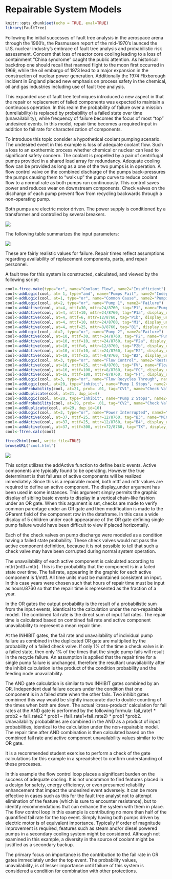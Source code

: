 # Repairable System Models

```r
knitr::opts_chunk$set(echo = TRUE, eval=TRUE)
library(FaultTree)
```

Following the initial successes of fault tree analysis in the aerospace arena through the 1960’s, the Rasmussen report of the mid-1970’s launced the U.S. nuclear industry’s embrace of fault tree analysis and probabilistic risk assessment. Concern that loss of reactor core cooling leading to a loss of containment “China syndrome” caught the public attention. As historical backdrop one should recall that manned flight to the moon first occurred in 1969, while the oil embargo of 1973 lead to a major expansion in the construction of nuclear power generation. Additionally the 1974 Flixborough incident in England placed new emphasis on process safety in the chemical, oil and gas industries including use of fault tree analysis.
 
This expanded use of fault tree techniques introduced a new aspect in that the repair or replacement of failed components was expected to maintain a continuous operation. In this realm the probability of failure over a mission (unreliability) is replaced by probability of a failed state over time (unavailability), while frequency of failure becomes the focus of most “top” undesired events. In this model, repair time becomes a required input in addition to fail rate for characterization of components.
 
To introduce this topic consider a hypothetical coolant pumping scenario. The undesired event in this example is loss of adequate coolant flow. Such a loss to an exothermic process whether chemical or nuclear can lead to significant safety concern. The coolant is propelled by a pair of centrifugal pumps provided in a shared load array for redundancy. Adequate cooling flow can be provided as long as a one of the two pumps is in operation. A flow control valve on the combined discharge of the pumps back-pressures the pumps causing them to “walk up” the pump curve to reduce coolant flow to a normal rate as both pumps run continuously. This control saves power and reduces wear on downstream components. Check valves on the discharge of each pump prevent flow from recycling backwards through a non-operating pump.
 
Both pumps are electric motor driven. The power supply is conditioned by a transformer and controlled by several breakers.

![](./www/05-cooling_pumps.jpg) 

The following table summarizes the input parameters:

![](./www/05-input_table1.jpg)

These are fairly realistic values for failure. Repair times reflect assumptions regarding availability of replacement components, parts, and repair personnel.
 
A fault tree for this system is constructed, calculated, and viewed by the following script:

```r
cool<-ftree.make(type="or", name="Coolant Flow", name2="Insufficient")
cool<-addLogic(cool, at= 1, type="and", name="Pumps Fail", name2="Independently")
cool<-addLogic(cool, at=1, type="or", name="Common Cause", name2="Pumping Failure")
cool<-addLogic(cool, at=2, type="or", name="Pump 1", name2="Failure")
cool<-addActive(cool, at=4, mttf=30, mttr=24/8760, tag="P1", name="Pump Impeller", name2="Fails")
cool<-addActive(cool, at=4, mttf=10, mttr=24/8760, tag="P1a", display_under=5, name="Pump Bearings", name2="Fail")
cool<-addActive(cool, at=4, mttf=6, mttr=12/8760, tag="P1b", display_under=6, name="Pump Seal", name2="Fails")
cool<-addActive(cool, at=4, mttf=10, mttr=24/8760, tag="M1", display_under=7, name="Pump Motor", name2="Fails")
cool<-addActive(cool, at=4, mttf=25, mttr=8/8760, tag="B1", display_under=8, name="Pump Motor Control", name2="Breaker Opens")
cool<-addLogic(cool, at=2, type="or", name="Pump 2", name2="Failure")
cool<-addActive(cool, at=10, mttf=30, mttr=24/8760, tag="P2", name="Pump Impeller", name2="Fails")
cool<-addActive(cool, at=10, mttf=10, mttr=24/8760, tag="P2a", display_under=11, name="Pump Bearings", name2="Fail")
cool<-addActive(cool, at=10, mttf=6, mttr=12/8760, tag="P2b", display_under=12, name="Pump Seal", name2="Fails")
cool<-addActive(cool, at=10, mttf=10, mttr=24/8760, tag="M2", display_under=13, name="Pump Motor", name2="Fails")
cool<-addActive(cool, at=10, mttf=25, mttr=8/8760, tag="B2", display_under=14, name="Pump Motor Control", name2="Breaker Opens")
cool<-addLogic(cool, at=3, type="or", name="Flow Control", name2="Restricts Flow")
cool<-addActive(cool, at=16, mttf=25, mttr=8/8760, tag="FV", name="Flow Valve Closed", name2="By Positioner")
cool<-addActive(cool, at=16, mttf=100, mttr=8/8760, tag="FC", display_under=17, name="Flow Valve Closed", name2="By Flow Controller")
cool<-addActive(cool, at=16, mttf=100, mttr=8/8760, tag="FT", display_under=18, name="Flow Valve Closed", name2="By Flow Transmitter")
cool<-addLogic(cool, at=3, type="or", name="Flow Recycles Through", name2="Failed Check Valve")
cool<-addLogic(cool, at=20, type="inhibit", name="Pump 1 Stops", name2="with CV1 Failed")
cool<-addProbability(cool, at=21, prob= .01, tag="CV1", name="Check Valve", name2="Fails on Demand")
cool<-addDuplicate(cool, at=21, dup_id=4)
cool<-addLogic(cool, at=20, type="inhibit", name="Pump 2 Stops", name2="with CV2 Failed")
cool<-addProbability(cool, at=29, prob= .01, tag="CV2", name="Check Valve", name2="Fails on Demand")
cool<-addDuplicate(cool, at=29, dup_id=10)
cool<-addLogic(cool, at=3, type="or", name="Power Interrupted", name2="To all Pumps")
cool<-addActive(cool, at=37, mttf=25, mttr=12/8760, tag="B3", name="MCC Breaker", name2="Opens")
cool<-addActive(cool, at=37, mttf=25, mttr=12/8760, tag="B4", display_under=38, name="Transformer Breaker", name2="Opens")
cool<-addActive(cool, at=37, mttf=300, mttr=72/8760, tag="TX", display_under=39, name="Transformer", name2="Fails")
cool<-ftree.calc(cool)
```

```r
ftree2html(cool, write_file=TRUE)
browseURL("cool.html")
```

![](./www/05-coolant_hml2.jpg)

This script utilizes the addActive function to define basic events. Active components are typically found to be operating. However the true determinant is that failures of active components will be realized immediately. Since this is a repairable model, both mttf and mttr values are required to define an active component. The display_under argument has been used in some instances. This argument simply permits the graphic display of sibling basic events to display in a vertical chain-like fashion under an OR gate. When this argument is set, checks are made to verify common parentage under an OR gate and then modification is made to the GParent field of the component row in the dataframe. In this case a wide display of 5 children under each appearance of the OR gate defining single pump failure would have been difficult to view if placed horizontally.
 
Each of the check valves on pump discharge were modeled as a condition having a failed state probability. These check valves would not pass the active component definition, because it is not possible to tell that such a check valve may have been corrupted during normal system operation.
 
The unavailability of each active component is calculated according to mttr/(mttf+mttr). This is the probability that the component is in a failed state over time. The fail rate, appearing in the graphic for each active component is 1/mttf. All time units must be maintained consistent on input. In this case years were chosen such that hours of repair time must be input as hours/8760 so that the repair time is represented as the fraction of a year.
 
In the OR gates the output probability is the result of a probabilistic sum from the input events, identical to the calculation under the non-repairable model. The combined fail rate is the direct sum of input fail rates. The repair time is calculated based on combined fail rate and active component unavailability to represent a mean repair time.
 
At the INHIBIT gates, the fail rate and unavailability of individual pump failure as combined in the duplicated OR gate are multiplied by the probability of a failed check valve. If only 1% of the time a check valve is in a failed state, then only 1% of the times that the single pump fails will result in the recycle failure. An assumption is applied that the repair time for a single pump failure is unchanged, therefore the resultant unavailability after the inhibit calculation is the product of the condition probability and the feeding node unavailability.
 
The AND gate calculation is similar to two INHIBIT gates combined by an OR. Independent dual failure occurs under the condition that one component is in a failed state when the other fails. Two inhibit gates combined this way would be slightly inaccurate due to double counting of the times when both are down. The actual ‘cross-product’ calculation for fail rates at the AND gate is performed by the following formula: fail_rate1 * prob2 + fail_rate2 * prob1 – (fail_rate1+fail_rate2) * prob1 *prob2. Unavailability probabilities are combined in the AND as a product of input probabilities, identical to the calculation under the non-repairable model. The repair time after AND combination is then calculated based on the combined fail rate and active component unavailability values similar to the OR gate.
 
It is a recommended student exercise to perform a check of the gate calculations for this example in a spreadsheet to confirm understanding of these processes.
 
In this example the flow control loop places a significant burden on the success of adequate cooling. It is not uncommon to find features placed in a design for safety, energy efficiency, or even presumed reliability enhancement that impact the undesired event adversely. It can be more effective in cases such as this for the fault tree analyst not to attempt elimination of the feature (which is sure to encounter resistance), but to identify recommendations that can enhance the system with them in place. The flow control loop in this example is contributing no more than half of the quantified fail rate for the top event. Simply having both pumps driven by electric motor is of equivalent importance. Typically if order of magnitude improvement is required, features such as steam and/or diesel powered pumps in a secondary cooling system might be considered. Although not examined in this example, a diversity in the source of coolant might be justified as a secondary backup.
 
The primary focus on importance is the contribution to the fail rate in OR gates immediately under the top event. The probability values, unavailability, is of lesser importance until failure of this system is considered a condition for combination with other protections.
 


